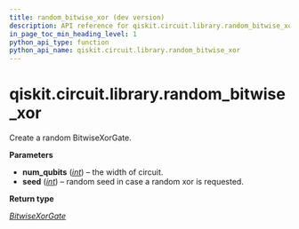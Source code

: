 ```yaml
---
title: random_bitwise_xor (dev version)
description: API reference for qiskit.circuit.library.random_bitwise_xor in the dev version of qiskit
in_page_toc_min_heading_level: 1
python_api_type: function
python_api_name: qiskit.circuit.library.random_bitwise_xor
---
```


<span id="qiskit-circuit-library-random-bitwise-xor" />

# qiskit.circuit.library.random\_bitwise\_xor

<Function id="qiskit.circuit.library.random_bitwise_xor" isDedicatedPage={true} github="https://github.com/Qiskit/qiskit/tree/main/qiskit/circuit/library/boolean_logic/quantum_xor.py#L156-L167" signature="qiskit.circuit.library.random_bitwise_xor(num_qubits, seed)">
  Create a random BitwiseXorGate.

  **Parameters**

  *   **num\_qubits** ([*int*](https://docs.python.org/3/library/functions.html#int "(in Python v3.13)")) – the width of circuit.
  *   **seed** ([*int*](https://docs.python.org/3/library/functions.html#int "(in Python v3.13)")) – random seed in case a random xor is requested.

  **Return type**

  [*BitwiseXorGate*](qiskit.circuit.library.BitwiseXorGate "qiskit.circuit.library.boolean_logic.quantum_xor.BitwiseXorGate")
</Function>

